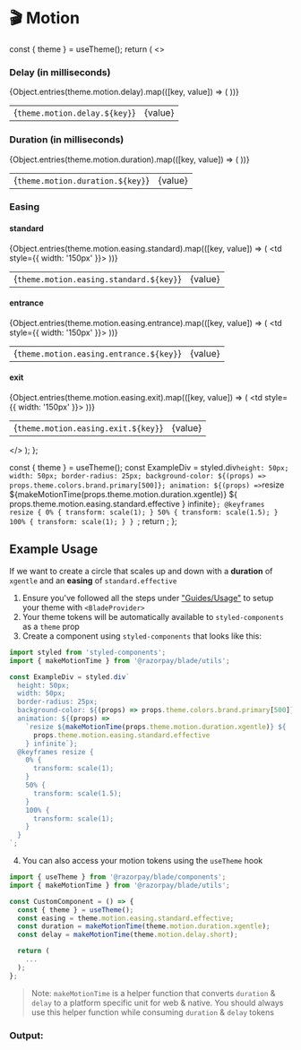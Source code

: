 
<Meta title="Tokens/Motion" />

# 🎬 Motion

  const { theme } = useTheme();
  return (
    <>
      <h3>Delay (in milliseconds)</h3>
      <table>
        <tbody>
          {Object.entries(theme.motion.delay).map(([key, value]) => (
            <tr key={key}>
              <td>{`theme.motion.delay.${key}`}</td>
              <td>{value}</td>
            </tr>
          ))}
        </tbody>
      </table>
      <h3>Duration (in milliseconds)</h3>
      <table>
        <tbody>
          {Object.entries(theme.motion.duration).map(([key, value]) => (
            <tr key={key}>
              <td>{`theme.motion.duration.${key}`}</td>
              <td>{value}</td>
            </tr>
          ))}
        </tbody>
      </table>
      <h3>Easing</h3>
      <h4>standard</h4>
      <table>
        <tbody>
          {Object.entries(theme.motion.easing.standard).map(([key, value]) => (
            <tr key={key}>
              <td>{`theme.motion.easing.standard.${key}`}</td>
              <td>{value}</td>
              <td style={{ width: '150px' }}>
                <MovingDiv theme={theme} easing={theme.motion.easing.standard[key]}></MovingDiv>
              </td>
            </tr>
          ))}
        </tbody>
      </table>
      <h4>entrance</h4>
      <table>
        <tbody>
          {Object.entries(theme.motion.easing.entrance).map(([key, value]) => (
            <tr key={key}>
              <td>{`theme.motion.easing.entrance.${key}`}</td>
              <td>{value}</td>
              <td style={{ width: '150px' }}>
                <MovingDiv theme={theme} easing={theme.motion.easing.entrance[key]}></MovingDiv>
              </td>
            </tr>
          ))}
        </tbody>
      </table>
      <h4>exit</h4>
      <table>
        <tbody>
          {Object.entries(theme.motion.easing.exit).map(([key, value]) => (
            <tr key={key}>
              <td>{`theme.motion.easing.exit.${key}`}</td>
              <td>{value}</td>
              <td style={{ width: '150px' }}>
                <MovingDiv theme={theme} easing={theme.motion.easing.exit[key]}></MovingDiv>
              </td>
            </tr>
          ))}
        </tbody>
      </table>
    </>
  );
};

  const { theme } = useTheme();
  const ExampleDiv = styled.div`
    height: 50px;
    width: 50px;
    border-radius: 25px;
    background-color: ${(props) => props.theme.colors.brand.primary[500]};
    animation: ${(props) =>
      `resize ${makeMotionTime(props.theme.motion.duration.xgentle)} ${
        props.theme.motion.easing.standard.effective
      } infinite`};
    @keyframes resize {
      0% {
        transform: scale(1);
      }
      50% {
        transform: scale(1.5);
      }
      100% {
        transform: scale(1);
      }
    }
  `;
  return <ExampleDiv theme={theme} easing={theme.motion.easing.standard.effective}></ExampleDiv>;
};

<Motion />

## Example Usage

If we want to create a circle that scales up and down with a **duration** of `xgentle` and an **easing** of `standard.effective`

1. Ensure you've followed all the steps under ["Guides/Usage"](https://master--61c19ee8d3d282003ac1d81c.chromatic.com//?path=/story/guides-usage--page&globals=measureEnabled:false) to setup your theme with `<BladeProvider>`
2. Your theme tokens will be automatically available to `styled-components` as a `theme` prop
3. Create a component using `styled-components` that looks like this:

```jsx
import styled from 'styled-components';
import { makeMotionTime } from '@razorpay/blade/utils';

const ExampleDiv = styled.div`
  height: 50px;
  width: 50px;
  border-radius: 25px;
  background-color: ${(props) => props.theme.colors.brand.primary[500]};
  animation: ${(props) =>
    `resize ${makeMotionTime(props.theme.motion.duration.xgentle)} ${
      props.theme.motion.easing.standard.effective
    } infinite`};
  @keyframes resize {
    0% {
      transform: scale(1);
    }
    50% {
      transform: scale(1.5);
    }
    100% {
      transform: scale(1);
    }
  }
`;
```

4. You can also access your motion tokens using the `useTheme` hook

```jsx
import { useTheme } from '@razorpay/blade/components';
import { makeMotionTime } from '@razorpay/blade/utils';

const CustomComponent = () => {
  const { theme } = useTheme();
  const easing = theme.motion.easing.standard.effective;
  const duration = makeMotionTime(theme.motion.duration.xgentle);
  const delay = makeMotionTime(theme.motion.delay.short);

  return (
    ...
  );
};
```

> Note: `makeMotionTime` is a helper function that converts `duration` & `delay` to a platform specific unit for web & native. You should always use this helper function while consuming `duration` & `delay` tokens

### Output:

<br />
<MotionExample />
